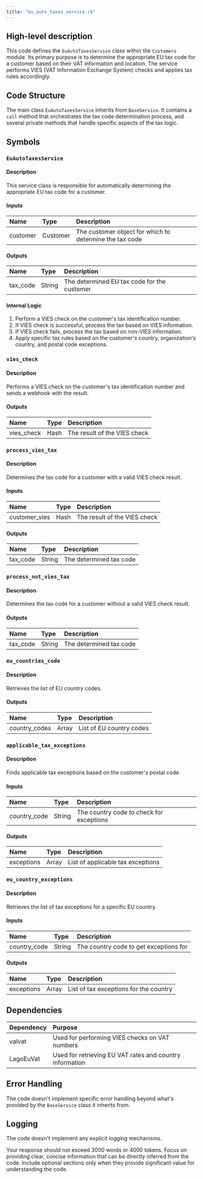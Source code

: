 ```yaml
---
title: "eu_auto_taxes_service.rb"
---
```


## High-level description
This code defines the `EuAutoTaxesService` class within the `Customers` module. Its primary purpose is to determine the appropriate EU tax code for a customer based on their VAT information and location. The service performs VIES (VAT Information Exchange System) checks and applies tax rules accordingly.

## Code Structure
The main class `EuAutoTaxesService` inherits from `BaseService`. It contains a `call` method that orchestrates the tax code determination process, and several private methods that handle specific aspects of the tax logic.

## Symbols

### `EuAutoTaxesService`
#### Description
This service class is responsible for automatically determining the appropriate EU tax code for a customer.

#### Inputs
| Name | Type | Description |
|:-----|:-----|:------------|
| customer | Customer | The customer object for which to determine the tax code |

#### Outputs
| Name | Type | Description |
|:-----|:-----|:------------|
| tax_code | String | The determined EU tax code for the customer |

#### Internal Logic
1. Perform a VIES check on the customer's tax identification number.
2. If VIES check is successful, process the tax based on VIES information.
3. If VIES check fails, process the tax based on non-VIES information.
4. Apply specific tax rules based on the customer's country, organization's country, and postal code exceptions.

### `vies_check`
#### Description
Performs a VIES check on the customer's tax identification number and sends a webhook with the result.

#### Outputs
| Name | Type | Description |
|:-----|:-----|:------------|
| vies_check | Hash | The result of the VIES check |

### `process_vies_tax`
#### Description
Determines the tax code for a customer with a valid VIES check result.

#### Inputs
| Name | Type | Description |
|:-----|:-----|:------------|
| customer_vies | Hash | The result of the VIES check |

#### Outputs
| Name | Type | Description |
|:-----|:-----|:------------|
| tax_code | String | The determined tax code |

### `process_not_vies_tax`
#### Description
Determines the tax code for a customer without a valid VIES check result.

#### Outputs
| Name | Type | Description |
|:-----|:-----|:------------|
| tax_code | String | The determined tax code |

### `eu_countries_code`
#### Description
Retrieves the list of EU country codes.

#### Outputs
| Name | Type | Description |
|:-----|:-----|:------------|
| country_codes | Array | List of EU country codes |

### `applicable_tax_exceptions`
#### Description
Finds applicable tax exceptions based on the customer's postal code.

#### Inputs
| Name | Type | Description |
|:-----|:-----|:------------|
| country_code | String | The country code to check for exceptions |

#### Outputs
| Name | Type | Description |
|:-----|:-----|:------------|
| exceptions | Array | List of applicable tax exceptions |

### `eu_country_exceptions`
#### Description
Retrieves the list of tax exceptions for a specific EU country.

#### Inputs
| Name | Type | Description |
|:-----|:-----|:------------|
| country_code | String | The country code to get exceptions for |

#### Outputs
| Name | Type | Description |
|:-----|:-----|:------------|
| exceptions | Array | List of tax exceptions for the country |

## Dependencies
| Dependency | Purpose |
|:-----------|:--------|
| valvat | Used for performing VIES checks on VAT numbers |
| LagoEuVat | Used for retrieving EU VAT rates and country information |

## Error Handling
The code doesn't implement specific error handling beyond what's provided by the `BaseService` class it inherits from.

## Logging
The code doesn't implement any explicit logging mechanisms.

Your response should not exceed 3000 words or 4000 tokens. Focus on providing clear, concise information that can be directly inferred from the code. Include optional sections only when they provide significant value for understanding the code.